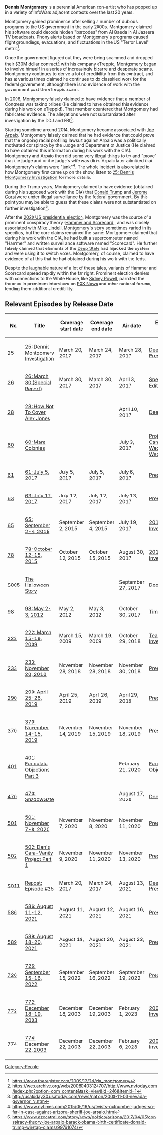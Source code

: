 '''Dennis Montgomery''' is a perennial American con-artist who has popped up in a variety of InfoWars adjacent contexts over the last 20 years.

Montgomery gained prominence after selling a number of dubious programs to the US government in the early 2000s. Montgomery claimed his software could decode hidden "barcodes" from Al Qaeda in Al Jazeera TV broadcasts. Phony alerts based on Montgomery's programs caused flight groundings, evacuations, and fluctuations in the US "Terror Level" metric<ref>https://www.theregister.com/2009/12/24/cia_montgomery/</ref>.

Once the government figured out they were being scammed and dropped their $30M dollar contract<ref>https://web.archive.org/web/20080403124707/http://www.nvtoday.com/index.php?option=com_content&task=view&id=246&Itemid=1</ref> with his company eTreppid, Montgomery began to involve himself in a series of increasingly bizarre and desperate scams. Montgomery continues to derive a lot of credibility from this contract, and has at various times claimed he continues to do classified work for the federal government, although there is no evidence of work with the government post the eTreppid scam.

In 2006, Montgomery falsely claimed to have evidence that a member of Congress was taking bribes (He claimed to have obtained this evidence during his work on eTreppid). That member countered that Montgomery had fabricated evidence. The allegations were not substantiated after investigation by the DOJ and FBI<ref>http://usatoday30.usatoday.com/news/nation/2008-11-03-nevada-governor_N.htm</ref>.

Starting sometime around 2014, Montgomery became associated with [[Joe Arpaio]]. Montgomery falsely claimed that he had evidence that could prove that the ongoing racial profiling lawsuit against Arpaio was a politically motivated conspiracy by the Judge and Department of Justice (He claimed to have obtained this information during his work with the CIA). Montgomery and Arpaio then did some very illegal things to try and "prove" that the judge and or the judge's wife was dirty. Arpaio later admitted that Montgomery's claims were "junk"<ref>https://www.nytimes.com/2015/06/16/us/twists-outnumber-judges-so-far-in-case-against-arizona-sheriff-joe-arpaio.html</ref>. The whole incident is also related to how Montgomery first came up on the show, listen to [[25: Dennis Montgomery Investigation]] for more details.

During the Trump years, Montgomery claimed to have evidence (obtained during his supposed work with the CIA) that [[Donald Trump]] and [[Jerome Corsi]] were under illegal surveillance by the federal government. By this point you may be able to guess that these claims were not substantiated on further investigation<ref>https://www.azcentral.com/story/news/politics/arizona/2017/04/05/conspiracy-theory-joe-arpaio-barack-obama-birth-certificate-donald-trump-wiretap-claims/99761074/</ref>.

After the [[2020 US presidential election]], Montgomery was the source of a prominent conspiracy theory ([[Hammer and Scorecard]]), and was closely associated with [[Mike Lindell]]. Montgomery's story sometimes varied in its specifics, but the core claims remained the same: Montgomery claimed that during his work with the CIA, he had built a supercomputer named "Hammer" and written surveillance software named "Scorecard".  He further falsely claimed that elements of the [[Deep State]] had hijacked the system and were using it to switch votes. Montgomery, of course, claimed to have evidence of all this that he had obtained during his work with the feds.

Despite the laughable nature of a lot of these tales, variants of Hammer and Scorecard spread rapidly within the far right. Prominent election deniers with connections to the White House, like [[Sidney Powell]], parroted the theories in prominent interviews on [[FOX News]] and other national forums, lending them additional credibility.

==Relevant Episodes by Release Date==
{| class="fandom-table"
!No.
!Title
!Coverage
start date
!Coverage
end date
!Air date
!Episode type
|-
|[[25: Dennis Montgomery Investigation|25]]
|[[25: Dennis Montgomery Investigation]]
|March 20, 2017
|March 24, 2017
|March 28, 2017
|[[:Category:Deep Dive|Deep Dive]], [[:Category:Present Day|Present Day]]
|-
|[[26: March 30 (Special Report)|26]]
|[[26: March 30 (Special Report)]]
|March 30, 2017
|March 30, 2017
|April 3, 2017
|[[:Category:Special Edition|Special Edition]]
|-
|[[28: How Not To Cover Alex Jones|28]]
|[[28: How Not To Cover Alex Jones]]
|
|
|April 10, 2017
|[[:Category:Deep Dive|Deep Dive]]
|-
|[[60: Mars Colonies|60]]
|[[60: Mars Colonies]]
|
|
|July 3, 2017
|[[:Category:Project Camelot|Project Camelot]], [[:Category:Wacky Wednesday|Wacky Wednesday]]
|-
|[[61: July 5, 2017|61]]
|[[61: July 5, 2017]]
|July 5, 2017
|July 5, 2017
|July 6, 2017
|[[:Category:Present Day|Present Day]]
|-
|[[63: July 12, 2017|63]]
|[[63: July 12, 2017]]
|July 12, 2017
|July 12, 2017
|July 13, 2017
|[[:Category:Present Day|Present Day]]
|-
|[[65: September 2-4, 2015|65]]
|[[65: September 2-4, 2015]]
|September 2, 2015
|September 4, 2015
|July 19, 2017
|[[:Category:2015 Investigation|2015 Investigation]]
|-
|[[78: October 12-15, 2015|78]]
|[[78: October 12-15, 2015]]
|October 12, 2015
|October 15, 2015
|August 30, 2017
|[[:Category:2015 Investigation|2015 Investigation]]
|-
|[[The Halloween Story|S005]]
|[[The Halloween Story]]
|
|
|September 27, 2017
|[[:Category:Deep Dive|Deep Dive]]
|-
|[[98: May 2-3, 2012|98]]
|[[98: May 2-3, 2012]]
|May 2, 2012
|May 3, 2012
|October 30, 2017
|[[:Category:Time Travel|Time Travel]]
|-
|[[222: March 15-19, 2009|222]]
|[[222: March 15-19, 2009]]
|March 15, 2009
|March 19, 2009
|October 29, 2018
|[[:Category:Tea Party Investigation|Tea Party Investigation]]
|-
|[[233: November 28, 2018|233]]
|[[233: November 28, 2018]]
|November 28, 2018
|November 28, 2018
|November 30, 2018
|[[:Category:Present Day|Present Day]]
|-
|[[290: April 25-26, 2019|290]]
|[[290: April 25-26, 2019]]
|April 25, 2019
|April 26, 2019
|April 29, 2019
|[[:Category:Present Day|Present Day]]
|-
|[[370: November 14-15, 2019|370]]
|[[370: November 14-15, 2019]]
|November 14, 2019
|November 15, 2019
|November 18, 2019
|[[:Category:Present Day|Present Day]]
|-
|[[401: Formulaic Objections Part 3|401]]
|[[401: Formulaic Objections Part 3]]
|
|
|February 21, 2020
|[[:Category:Formulaic Objections|Formulaic Objections]]
|-
|[[470: ShadowGate|470]]
|[[470: ShadowGate]]
|
|
|August 17, 2020
|[[:Category:Documentary|Documentary]]
|-
|[[501: November 7-8, 2020|501]]
|[[501: November 7-8, 2020]]
|November 7, 2020
|November 8, 2020
|November 11, 2020
|[[:Category:Present Day|Present Day]]
|-
|[[502: Dan's Cara-Vanity Project Part 1|502]]
|[[502: Dan's Cara-Vanity Project Part 1]]
|November 9, 2020
|November 11, 2020
|November 13, 2020
|[[:Category:Present Day|Present Day]]
|-
|[[Repost: Episode 25|S011]]
|[[Repost: Episode 25|Repost: Episode #25]]
|March 20, 2017
|March 24, 2017
|August 13, 2021
|[[:Category:Deep Dive|Deep Dive]], [[:Category:Present Day|Present Day]]
|-
|[[586: August 11-12, 2021|586]]
|[[586: August 11-12, 2021]]
|August 11, 2021
|August 12, 2021
|August 16, 2021
|[[:Category:Present Day|Present Day]]
|-
|[[589: August 18-20, 2021|589]]
|[[589: August 18-20, 2021]]
|August 18, 2021
|August 20, 2021
|August 23, 2021
|[[:Category:Present Day|Present Day]]
|-
|[[726: September 15-16, 2022|726]]
|[[726: September 15-16, 2022]]
|September 15, 2022
|September 16, 2022
|September 19, 2022
|[[:Category:Present Day|Present Day]]
|-
|[[772: December 18-19, 2003|772]]
|[[772: December 18-19, 2003]]
|December 18, 2003
|December 19, 2003
|February 1, 2023
|[[:Category:2003 Investigation|2003 Investigation]]
|-
|[[774: December 22, 2003|774]]
|[[774: December 22, 2003]]
|December 22, 2003
|December 22, 2003
|February 6, 2023
|[[:Category:2003 Investigation|2003 Investigation]]
|}

[[Category:People]]
